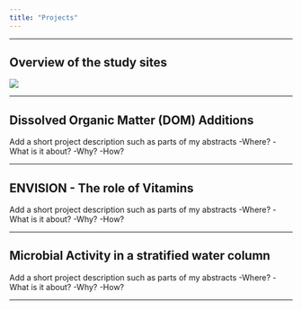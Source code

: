 ```yaml
---
title: "Projects"
---
```


---

## **Overview of the study sites**

![](world.png)

---

## **Dissolved Organic Matter (DOM) Additions**

Add a short project description such as parts of my abstracts
-Where?
-What is it about?
-Why?
-How?

---

## **ENVISION - The role of Vitamins**

Add a short project description such as parts of my abstracts
-Where?
-What is it about?
-Why?
-How?

---

## **Microbial Activity in a stratified water column**

Add a short project description such as parts of my abstracts
-Where?
-What is it about?
-Why?
-How?

---
